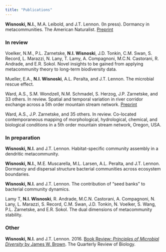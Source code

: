```yaml
---
title: "Publications"
---
```


**Wisnoski, N.I.**, M.A. Leibold, and J.T. Lennon. (In press). Dormancy in metacommunities. The American Naturalist. [Preprint](https://doi.org/10.17605/OSF.IO/UJMZC) 

### In review

Voelker, N.M., P.L. Zarnetske, **N.I. Wisnoski**, J.D. Tonkin, C.M. Swan, S. Record, L. Marazzi, N. Lany, T. Lamy, A. Compagnoni, M.C.N. Castorani, R. Andrade, and E.R. Sokol. Novel insights to be gained from applying metacommunity theory to long-term biodiversity data.

Mueller, E.A., **N.I. Wisnoski**, A.L. Peralta, and J.T. Lennon. The microbial rescue effect.

Ward, A.S., S.M. Wondzell, N.M. Schmadel, S. Herzog, J.P. Zarnetske, and 33 others. In review. Spatial and temporal variation in river corridor exchange across a 5th order mountain stream network. [Preprint](https://www.hydrol-earth-syst-sci-discuss.net/hess-2019-108/)

Ward, A.S., J.P. Zarnetske, and 35 others. In review. Co-located contemporaneous mapping of morphological, hydrological, chemical, and biological conditions in a 5th order mountain stream network, Oregon, USA.



### In preparation
**Wisnoski, N.I.** and J.T. Lennon. Habitat-specific community assembly in a dendritic metacommunity.

**Wisnoski, N.I.**, M.E. Muscarella, M.L. Larsen, A.L. Peralta, and J.T. Lennon. Dormancy and dispersal structure bacterial communities across ecosystem boundaries.

**Wisnoski, N.I.** and J.T. Lennon. The contribution of "seed banks" to bacterial community dynamics.

Lamy T, **N.I. Wisnoski**, R. Andrade, M.C.N. Castorani, A. Compagnoni, N. Lany, L. Marazzi, S. Record, C.M. Swan, J.D. Tonkin, N. Voelker, S. Wang, P.L. Zarnetske, and E.R. Sokol. The dual dimensions of metacommunity stability.



### Other
**Wisnoski, N.I.** and J.T. Lennon. 2016. [Book Review: _Principles of Microbial Diversity_ by James W. Brown](https://doi.org/10.1086/685351). The Quarterly Review of Biology.
